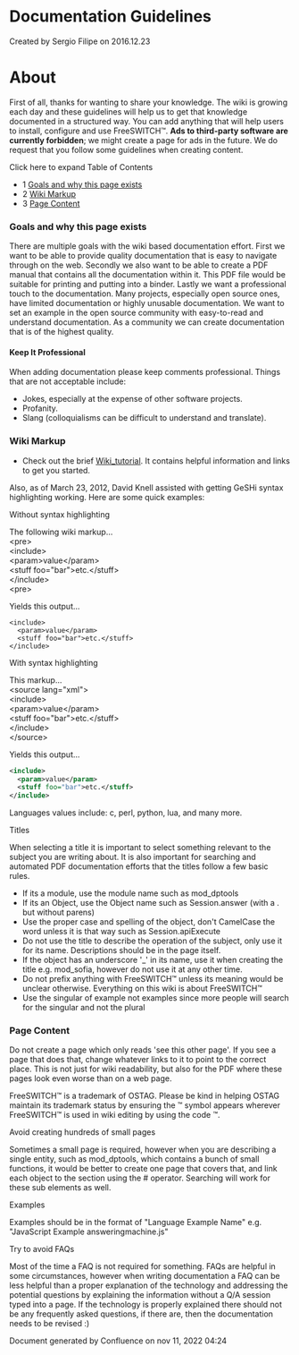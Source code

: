 
# Documentation Guidelines 

 Created by  Sergio Filipe on 2016.12.23

# About

First of all, thanks for wanting to share your knowledge. The wiki is growing each day and these guidelines will help us to get that knowledge documented in a structured way. You can add anything that will help users to install, configure and use FreeSWITCH™. **Ads to third-party software are currently forbidden**; we might create a page for ads in the future. We do request that you follow some guidelines when creating content.

Click here to expand Table of Contents

* 1 [Goals and why this page exists](#goals-and-why-this-page-exists)
* 2 [Wiki Markup](#-freeswitch--documentation-guidelines-)
* 3 [Page Content](#page-content)

### Goals and why this page exists

There are multiple goals with the wiki based documentation effort. First we want to be able to provide quality documentation that is easy to navigate through on the web. Secondly we also want to be able to create a PDF manual that contains all the documentation within it. This PDF file would be suitable for printing and putting into a binder. Lastly we want a professional touch to the documentation. Many projects, especially open source ones, have limited documentation or highly unusable documentation. We want to set an example in the open source community with easy-to-read and understand documentation. As a community we can create documentation that is of the highest quality.

#### Keep It Professional

When adding documentation please keep comments professional. Things that are not acceptable include:

* Jokes, especially at the expense of other software projects.
* Profanity.
* Slang (colloquialisms can be difficult to understand and translate).

### Wiki Markup

* Check out the brief [Wiki\_tutorial](https://wiki.freeswitch.org/wiki/Wiki%5Ftutorial "Wiki tutorial"). It contains helpful information and links to get you started.

Also, as of March 23, 2012, David Knell assisted with getting GeSHi syntax highlighting working. Here are some quick examples:

Without syntax highlighting

The following wiki markup...  
&lt;pre>  
&lt;include>  
 &lt;param>value&lt;/param>  
 &lt;stuff foo="bar">etc.&lt;/stuff>  
&lt;/include>  
&lt;pre>

Yields this output...

```text
<include>
  <param>value</param>
  <stuff foo="bar">etc.</stuff>
</include>
```

With syntax highlighting

This markup...  
&lt;source lang="xml">  
&lt;include>  
 &lt;param>value&lt;/param>  
 &lt;stuff foo="bar">etc.&lt;/stuff>  
&lt;/include>  
&lt;/source>

Yields this output...

```xml
<include>
  <param>value</param>
  <stuff foo="bar">etc.</stuff>
</include>
```

Languages values include: c, perl, python, lua, and many more.

Titles

When selecting a title it is important to select something relevant to the subject you are writing about. It is also important for searching and automated PDF documentation efforts that the titles follow a few basic rules.

* If its a module, use the module name such as mod\_dptools
* If its an Object, use the Object name such as Session.answer (with a . but without parens)
* Use the proper case and spelling of the object, don't CamelCase the word unless it is that way such as Session.apiExecute
* Do not use the title to describe the operation of the subject, only use it for its name. Descriptions should be in the page itself.
* If the object has an underscore '\_' in its name, use it when creating the title e.g. mod\_sofia, however do not use it at any other time.
* Do not prefix anything with FreeSWITCH™ unless its meaning would be unclear otherwise. Everything on this wiki is about FreeSWITCH™
* Use the singular of example not examples since more people will search for the singular and not the plural

### Page Content

Do not create a page which only reads 'see this other page'. If you see a page that does that, change whatever links to it to point to the correct place. This is not just for wiki readability, but also for the PDF where these pages look even worse than on a web page.

FreeSWITCH™ is a trademark of OSTAG. Please be kind in helping OSTAG maintain its trademark status by ensuring the ™ symbol appears wherever FreeSWITCH™ is used in wiki editing by using the code &trade;.

Avoid creating hundreds of small pages

Sometimes a small page is required, however when you are describing a single entity, such as mod\_dptools, which contains a bunch of small functions, it would be better to create one page that covers that, and link each object to the section using the # operator. Searching will work for these sub elements as well.

Examples

Examples should be in the format of "Language Example Name" e.g. "JavaScript Example answeringmachine.js"

Try to avoid FAQs

Most of the time a FAQ is not required for something. FAQs are helpful in some circumstances, however when writing documentation a FAQ can be less helpful than a proper explanation of the technology and addressing the potential questions by explaining the information without a Q/A session typed into a page. If the technology is properly explained there should not be any frequently asked questions, if there are, then the documentation needs to be revised :)

Document generated by Confluence on nov 11, 2022 04:24
